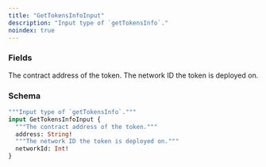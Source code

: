 ```yaml
---
title: "GetTokensInfoInput"
description: "Input type of `getTokensInfo`."
noindex: true
---
```


### Fields

<ResponseField name="address" type="String!" required>
  The contract address of the token.
</ResponseField>

<ResponseField name="networkId" type="Int!" required>
  The network ID the token is deployed on.
</ResponseField>

### Schema


```graphql 
"""Input type of `getTokensInfo`."""
input GetTokensInfoInput {
  """The contract address of the token."""
  address: String!
  """The network ID the token is deployed on."""
  networkId: Int!
}
```
